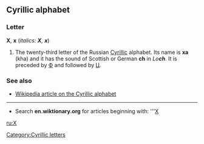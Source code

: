 ==Cyrillic alphabet==
===Letter===
'''Х''', '''х''' (''italics: '''Х''', '''х''''')

#The twenty-third letter of the Russian [[Cyrillic]] alphabet. Its name is '''ха''' (kha) and it has the sound of Scottish or German '''ch''' in ''Lo'''ch'''''. It is preceded by [[Ф]] and followed by [[Ц]].

===See also===
*[[w:Cyrillic alphabet|Wikipedia article on the Cyrillic alphabet]]

----

*Search '''en.wiktionary.org''' for articles beginning with: '''[http://wiktionary.org/w/wiki.phtml?title=Special:Allpages&from=Х Х]

[[ru:Х]]
[[Category:Cyrillic letters]]